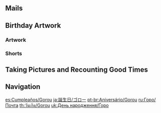 {{BirthdayIntro|Gorou}}

==Mails==
{{Mails by Category Table|Gorou Birthday Mails|noheader=1}}

==Birthday Artwork==
===Artwork===
{{Artwork by Category Table
|Character Birthday Artwork
|category = Gorou Birthday Artwork
|header = Gorou's Birthday Artwork
}}

===Shorts===
{{Artwork by Category Table
|Character Shorts
|category = Gorou Birthday Artwork
|header = Gorou's Birthday Shorts
}}

==Taking Pictures and Recounting Good Times==
{{Transclude|Taking Pictures and Recounting Good Times/Story/Gorou|Stories|main=1|top=1}}

==Navigation==
{{Character Navbox|prelink=1|link type=Birthday}}

[[es:Cumpleaños/Gorou]]
[[ja:誕生日/ゴロー]]
[[pt-br:Aniversário/Gorou]]
[[ru:Горо/Почта]]
[[th:วันเกิด/Gorou]]
[[uk:День народження/Ґоро]]